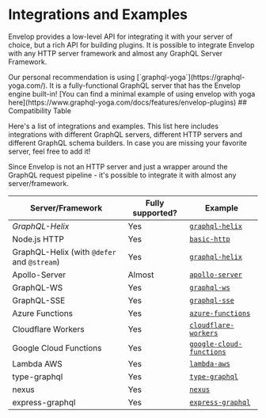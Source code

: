 
# Integrations and Examples

Envelop provides a low-level API for integrating it with your server of choice, but a rich API for building plugins. It is possible to integrate Envelop with any HTTP server framework and almost any GraphQL Server Framework.

<Callout type="info">
  Our personal recommendation is using [`graphql-yoga`](https://graphql-yoga.com/). It is a fully-functional GraphQL
  server that has the Envelop engine built-in! [You can find a minimal example of using envelop with yoga
  here](https://www.graphql-yoga.com/docs/features/envelop-plugins)
</Callout>
## Compatibility Table

Here's a list of integrations and examples. This list here includes integrations with different GraphQL servers, different HTTP servers and different GraphQL schema builders. In case you are missing your favorite server, feel free to add it!

<Callout type="info">
  Since Envelop is not an HTTP server and just a wrapper around the GraphQL request pipeline - it's possible to
  integrate it with almost any server/framework.
</Callout>

| Server/Framework                            | Fully supported? | Example                                                                                                 |
| ------------------------------------------- | ---------------- | ------------------------------------------------------------------------------------------------------- |
| _GraphQL-Helix_                             | Yes              | [`graphql-helix`](https://github.com/n1ru4l/envelop/tree/main/examples/graphql-helix)                   |
| Node.js HTTP                                | Yes              | [`basic-http`](https://github.com/n1ru4l/envelop/tree/main/examples/simple-http)                        |
| GraphQL-Helix (with `@defer` and `@stream`) | Yes              | [`graphql-helix`](https://github.com/n1ru4l/envelop/tree/main/examples/graphql-helix-defer-stream)      |
| Apollo-Server                               | Almost           | [`apollo-server`](https://github.com/n1ru4l/envelop/tree/main/examples/apollo-server)                   |
| GraphQL-WS                                  | Yes              | [`graphql-ws`](https://github.com/n1ru4l/envelop/tree/main/examples/graphql-ws)                         |
| GraphQL-SSE                                 | Yes              | [`graphql-sse`](https://github.com/n1ru4l/envelop/tree/main/examples/graphql-sse)                       |
| Azure Functions                             | Yes              | [`azure-functions`](https://github.com/n1ru4l/envelop/tree/main/examples/azure-functions)               |
| Cloudflare Workers                          | Yes              | [`cloudflare-workers`](https://github.com/n1ru4l/envelop/tree/main/examples/cloudflare-workers)         |
| Google Cloud Functions                      | Yes              | [`google-cloud-functions`](https://github.com/n1ru4l/envelop/tree/main/examples/google-cloud-functions) |
| Lambda AWS                                  | Yes              | [`lambda-aws`](https://github.com/n1ru4l/envelop/tree/main/examples/lambda-aws)                         |
| type-graphql                                | Yes              | [`type-graphql`](https://github.com/n1ru4l/envelop/tree/main/examples/typegraphql)                      |
| nexus                                       | Yes              | [`nexus`](https://github.com/n1ru4l/envelop/tree/main/examples/nexus)                                   |
| express-graphql                             | Yes              | [`express-graphql`](https://github.com/n1ru4l/envelop/tree/main/examples/express-graphql)               |
